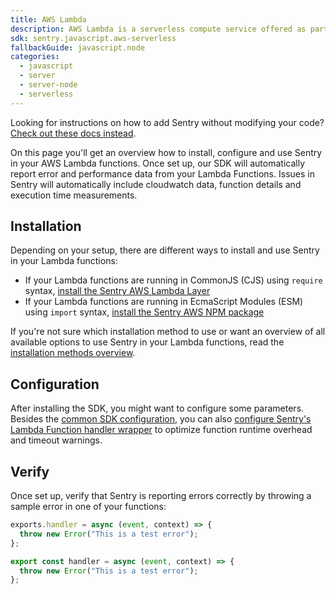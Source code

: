 ```yaml
---
title: AWS Lambda
description: AWS Lambda is a serverless compute service offered as part of Amazon Web Services. Learn how to set it up with Sentry.
sdk: sentry.javascript.aws-serverless
fallbackGuide: javascript.node
categories:
  - javascript
  - server
  - server-node
  - serverless
---
```


<Alert>

Looking for instructions on how to add Sentry without modifying your code? [Check out these docs instead](/organization/integrations/cloud-monitoring/aws-lambda/).

</Alert>

On this page you'll get an overview how to install, configure and use Sentry in your AWS Lambda functions. Once set up, our SDK will automatically report error and performance data from your Lambda Functions. Issues in Sentry will automatically include cloudwatch data, function details and execution time measurements.

## Installation

Depending on your setup, there are different ways to install and use Sentry in your Lambda functions:

- If your Lambda functions are running in CommonJS (CJS) using `require` syntax, [install the Sentry AWS Lambda Layer](./install/cjs-layer)
- If your Lambda functions are running in EcmaScript Modules (ESM) using `import` syntax, [install the Sentry AWS NPM package](./install/esm-npm)

If you're not sure which installation method to use or want an overview of all available options to use Sentry in your Lambda functions, read the [installation methods overview](./install).

## Configuration

After installing the SDK, you might want to configure some parameters. Besides the [common SDK configuration](./configuration/), you can also [configure Sentry's Lambda Function handler wrapper](./configuration/lambda-wrapper) to optimize function runtime overhead and timeout warnings.

## Verify

Once set up, verify that Sentry is reporting errors correctly by throwing a sample error in one of your functions:

```javascript {filename:index.js}{tabTitle:CommonJS}{2}
exports.handler = async (event, context) => {
  throw new Error("This is a test error");
};
```

```javascript {filename:index.mjs}{tabTitle:ESM}{2}
export const handler = async (event, context) => {
  throw new Error("This is a test error");
};
```
